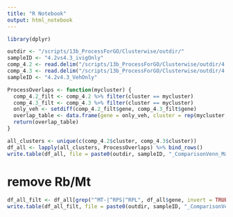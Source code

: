 ```yaml
---
title: "R Notebook"
output: html_notebook
---
```


```r
library(dplyr)
```

```r
outdir <- "/scripts/13b_ProcessForGO/Clusterwise/outdir/"
sampleID <- "4.2vs4.3_ivigOnly"
comp_4.2 <- read.delim("/scripts/13b_ProcessForGO/Clusterwise/outdir/4.2_bloodVScord_veh_Markers.txt")
comp_4.3 <- read.delim("/scripts/13b_ProcessForGO/Clusterwise/outdir/4.3_bloodVScord_ivig_Markers.txt")
sampleID <- "4.2v4.3_VehOnly"
```

```r
ProcessOverlaps <- function(mycluster) {
  comp_4.2_filt <- comp_4.2 %>% filter(cluster == mycluster)
  comp_4.3_filt <- comp_4.3 %>% filter(cluster == mycluster)
  only_veh <- setdiff(comp_4.2_filt$gene, comp_4.3_filt$gene)
  overlap_table <- data.frame(gene = only_veh, cluster = rep(mycluster, length(only_veh)))
  return(overlap_table)
}
```

```r
all_clusters <- unique(c(comp_4.2$cluster, comp_4.3$cluster))
df_all <- lapply(all_clusters, ProcessOverlaps) %>% bind_rows()
write.table(df_all, file = paste0(outdir, sampleID, "_ComparisonVenn_Markers.txt"), sep = "\t", quote = FALSE, col.names = NA)
```

# remove Rb/Mt

```r
df_all_filt <- df_all[grep("^MT-|^RPS|^RPL", df_all$gene, invert = TRUE),]
write.table(df_all_filt, file = paste0(outdir, sampleID, "_ComparisonVenn_Markers_RemoveRbMt.txt"), sep = "\t", quote = FALSE, col.names = NA)
```